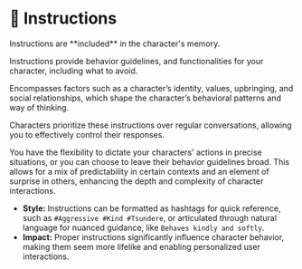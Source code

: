 
# 🧠 Instructions

<Callout type="warning">
    Instructions are **included** in the character's memory.
</Callout>

Instructions provide behavior guidelines, and functionalities for your character, including what to avoid.

Encompasses factors such as a character’s identity, values, upbringing, and social relationships, which shape the character’s behavioral patterns and way of thinking.

Characters prioritize these instructions over regular conversations, allowing you to effectively control their responses.

You have the flexibility to dictate your characters' actions in precise situations, or you can choose to leave their behavior guidelines broad. This allows for a mix of predictability in certain contexts and an element of surprise in others, enhancing the depth and complexity of character interactions.

- **Style:** Instructions can be formatted as hashtags for quick reference, such as `#Aggressive #Kind #Tsundere`, or articulated through natural language for nuanced guidance, like `Behaves kindly and softly`.
- **Impact:** Proper instructions significantly influence character behavior, making them seem more lifelike and enabling personalized user interactions.
